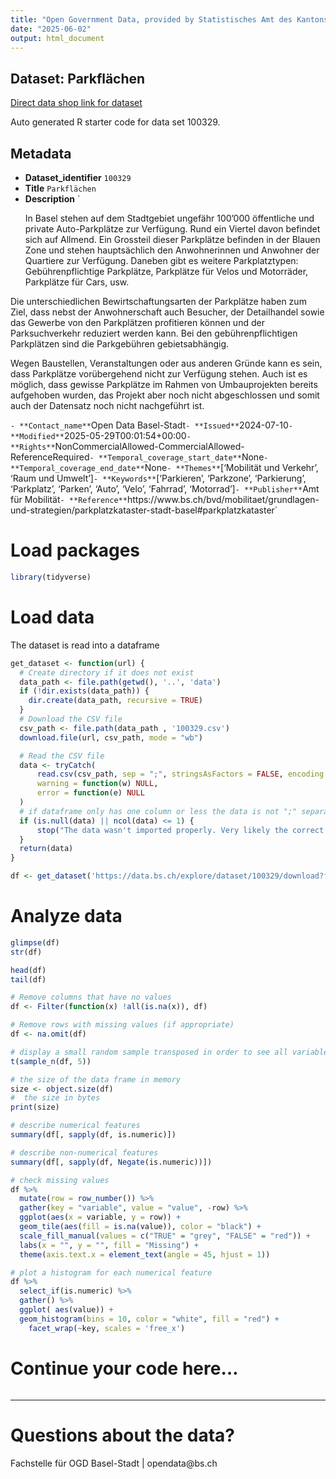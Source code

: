```yaml
---
title: "Open Government Data, provided by Statistisches Amt des Kantons Basel-Stadt - Fachstelle OGD"
date: "2025-06-02"
output: html_document
---
```


## Dataset: Parkflächen

[Direct data shop link for dataset](https://data.bs.ch/explore/dataset/100329)

Auto generated R starter code for data set 100329.

## Metadata

- **Dataset_identifier** `100329`
- **Title** `Parkflächen`
- **Description** `<p>In Basel stehen auf dem Stadtgebiet ungefähr 100'000 öffentliche und private Auto-Parkplätze zur Verfügung. Rund ein Viertel davon befindet sich auf Allmend. Ein Grossteil dieser Parkplätze befinden in der Blauen Zone und stehen hauptsächlich den Anwohnerinnen und Anwohner der Quartiere zur Verfügung. Daneben gibt es weitere Parkplatztypen: Gebührenpflichtige Parkplätze, Parkplätze für Velos und Motorräder, Parkplätze für Cars, usw.</p>

<p>Die unterschiedlichen Bewirtschaftungsarten der Parkplätze haben zum Ziel, dass nebst der Anwohnerschaft auch Besucher, der Detailhandel sowie das Gewerbe von den Parkplätzen profitieren können und der Parksuchverkehr reduziert werden kann. Bei den gebührenpflichtigen Parkplätzen sind die Parkgebühren gebietsabhängig.</p>

<p>Wegen Baustellen, Veranstaltungen oder aus anderen Gründe kann es sein, dass Parkplätze vorübergehend nicht zur Verfügung stehen. Auch ist es möglich, dass gewisse Parkplätze im Rahmen von Umbauprojekten bereits aufgehoben wurden, das Projekt aber noch nicht abgeschlossen und somit auch der Datensatz noch nicht nachgeführt ist.</p>`
- **Contact_name** `Open Data Basel-Stadt`
- **Issued** `2024-07-10`
- **Modified** `2025-05-29T00:01:54+00:00`
- **Rights** `NonCommercialAllowed-CommercialAllowed-ReferenceRequired`
- **Temporal_coverage_start_date** `None`
- **Temporal_coverage_end_date** `None`
- **Themes** `['Mobilität und Verkehr', 'Raum und Umwelt']`
- **Keywords** `['Parkieren', 'Parkzone', 'Parkierung', 'Parkplatz', 'Parken', 'Auto', 'Velo', 'Fahrrad', 'Motorrad']`
- **Publisher** `Amt für Mobilität`
- **Reference** `https://www.bs.ch/bvd/mobilitaet/grundlagen-und-strategien/parkplatzkataster-stadt-basel#parkplatzkataster`


# Load packages

```r

library(tidyverse)
```

# Load data

The dataset is read into a dataframe

```r
get_dataset <- function(url) {
  # Create directory if it does not exist
  data_path <- file.path(getwd(), '..', 'data')
  if (!dir.exists(data_path)) {
    dir.create(data_path, recursive = TRUE)
  }
  # Download the CSV file
  csv_path <- file.path(data_path , '100329.csv')
  download.file(url, csv_path, mode = "wb")

  # Read the CSV file
  data <- tryCatch(
      read.csv(csv_path, sep = ";", stringsAsFactors = FALSE, encoding = "UTF-8"),
      warning = function(w) NULL,
      error = function(e) NULL
  )
  # if dataframe only has one column or less the data is not ";" separated
  if (is.null(data) || ncol(data) <= 1) {
      stop("The data wasn't imported properly. Very likely the correct separator couldn't be found.\nPlease check the dataset manually and adjust the code.")
  }
  return(data)
}
```

```r

df <- get_dataset('https://data.bs.ch/explore/dataset/100329/download?format=csv&timezone=Europe%2FZurich')

```

# Analyze data

```r

glimpse(df)
str(df)

head(df)
tail(df)

```

```r
# Remove columns that have no values
df <- Filter(function(x) !all(is.na(x)), df)

# Remove rows with missing values (if appropriate)
df <- na.omit(df)
```

```r
# display a small random sample transposed in order to see all variables
t(sample_n(df, 5))
```

```r
# the size of the data frame in memory
size <- object.size(df)
#  the size in bytes
print(size)
```

```r
# describe numerical features
summary(df[, sapply(df, is.numeric)])
```

```r
# describe non-numerical features
summary(df[, sapply(df, Negate(is.numeric))])
```

```r
# check missing values
df %>%
  mutate(row = row_number()) %>%
  gather(key = "variable", value = "value", -row) %>%
  ggplot(aes(x = variable, y = row)) +
  geom_tile(aes(fill = is.na(value)), color = "black") +
  scale_fill_manual(values = c("TRUE" = "grey", "FALSE" = "red")) +
  labs(x = "", y = "", fill = "Missing") +
  theme(axis.text.x = element_text(angle = 45, hjust = 1))
```

```r
# plot a histogram for each numerical feature
df %>%
  select_if(is.numeric) %>%
  gather() %>%
  ggplot( aes(value)) +
  geom_histogram(bins = 10, color = "white", fill = "red") +
    facet_wrap(~key, scales = 'free_x')
```

# Continue your code here...

```r

```
------------------------------------------------------------------------

# Questions about the data?

Fachstelle für OGD Basel-Stadt | opendata@bs.ch
